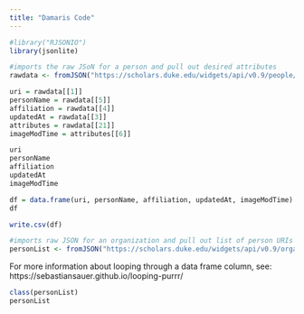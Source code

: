```yaml
---
title: "Damaris Code"
---
```


```r
#library("RJSONIO")
library(jsonlite)
```


```r
#imports the raw JSoN for a person and pull out desired attributes
rawdata <- fromJSON("https://scholars.duke.edu/widgets/api/v0.9/people/complete/all.json?uri=0614679")

uri = rawdata[[1]]
personName = rawdata[[5]]
affiliation = rawdata[[4]]
updatedAt = rawdata[[3]]
attributes = rawdata[[21]]
imageModTime = attributes[[6]]

uri 
personName 
affiliation
updatedAt 
imageModTime

df = data.frame(uri, personName, affiliation, updatedAt, imageModTime)
df

write.csv(df)

#imports raw JSON for an organization and pull out list of person URIs
personList <- fromJSON("https://scholars.duke.edu/widgets/api/v0.9/organizations/people/5.json?uri=https://scholars.duke.edu/individual/org50000278&formatting=detailed&style=yes&start=&end=")
```


For more information about looping through a data frame column, see:  https://sebastiansauer.github.io/looping-purrr/

```r
class(personList)
personList
```

